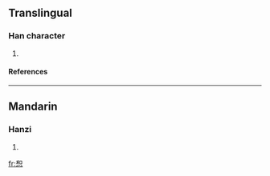 ==Translingual==
===Han character===
{{Han char|rn=61|rad=心|as=08|sn=12|four=|canj=竹口心 (HRP)}}
# {{defn|Han|sort=心08}}
====References====
{{Han ref|kx=0390.350|dkj=10790|dj=0725.030|hdz=42311.090|uh=60D2|ud=24786}}
----
==Mandarin==
===Hanzi===
{{cmn-hanzi|pin=[[hé]] (he2)|wg=ho<sup>2</sup>}}
# {{defn|Mandarin}}

[[fr:惒]]